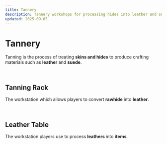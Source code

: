 ```yaml
---
title: Tannery
description: Tannery workshops for processing hides into leather and suede crafting materials in Cornucopias.
updated: 2025-09-05
---
```


# Tannery

Tanning is the process of treating **skins and hides** to produce crafting materials such as **leather** and **suede**.

<br />

## Tanning Rack

The workstation which allows players to convert **rawhide** into **leather**.

<br />

## Leather Table

The workstation players use to process **leathers** into **items**.
